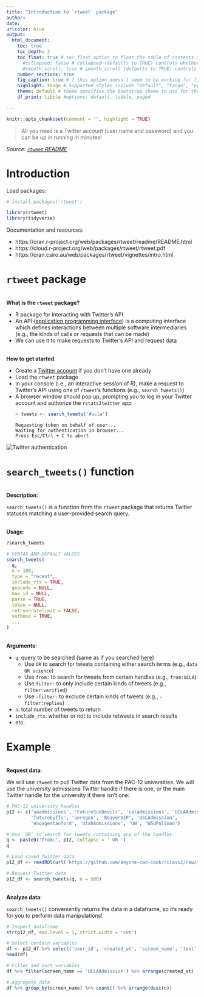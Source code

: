 ```yaml
---
title: "Introduction to `rtweet` package"
author: 
date: 
urlcolor: blue
output: 
  html_document:
    toc: true
    toc_depth: 2
    toc_float: true # toc_float option to float the table of contents to the left of the main document content. floating table of contents will always be visible even when the document is scrolled
      #collapsed: false # collapsed (defaults to TRUE) controls whether the TOC appears with only the top-level (e.g., H2) headers. If collapsed initially, the TOC is automatically expanded inline when necessary
      #smooth_scroll: true # smooth_scroll (defaults to TRUE) controls whether page scrolls are animated when TOC items are navigated to via mouse clicks
    number_sections: true
    fig_caption: true # ? this option doesn't seem to be working for figure inserted below outside of r code chunk    
    highlight: tango # Supported styles include "default", "tango", "pygments", "kate", "monochrome", "espresso", "zenburn", and "haddock" (specify null to prevent syntax    
    theme: default # theme specifies the Bootstrap theme to use for the page. Valid themes include default, cerulean, journal, flatly, readable, spacelab, united, cosmo, lumen, paper, sandstone, simplex, and yeti.
    df_print: tibble #options: default, tibble, paged

---
```


```r
knitr::opts_chunk$set(comment = '', highlight = TRUE)
```

> All you need is a Twitter account (user name and password) and you can be up in running in minutes!

_Source: [`rtweet` README](https://cran.r-project.org/web/packages/rtweet/readme/README.html)_

# Introduction

Load packages:

```r
# install.packages('rtweet')

library(rtweet)
library(tidyverse)
```

Documentation and resources:

- https://cran.r-project.org/web/packages/rtweet/readme/README.html
- https://cloud.r-project.org/web/packages/rtweet/rtweet.pdf
- https://cran.csiro.au/web/packages/rtweet/vignettes/intro.html


# `rtweet` package

<br>
**What is the `rtweet` package?**

- R package for interacting with Twitter's API
- An API ([application programming interface](https://en.wikipedia.org/wiki/API)) is a computing interface which defines interactions between multiple software intermediaries (e.g., the kinds of calls or requests that can be made)
- We can use it to make requests to Twitter's API and request data

<br>
**How to get started**:

- Create a [Twitter account](https://twitter.com/) if you don't have one already
- Load the `rtweet` package
- In your console (i.e., an interactive session of R), make a request to Twitter's API using one of `rtweet`'s functions (e.g., `search_tweets()`)
- A browser window should pop up, prompting you to log in your Twitter account and authorize the `rstats2twitter` app
<p></p>

  ```r
  > tweets <- search_tweets('#ucla')
  ```
  ```
  Requesting token on behalf of user...
  Waiting for authentication in browser...
  Press Esc/Ctrl + C to abort
  ```
  
<div align="center"><img style="max-width:75%" src="https://anyone-can-cook.github.io/rclass1/in_class/rtweet/twitter_auth.png" alt="Twitter authentication" /></div>

# `search_tweets()` function

<br>
**Description**:

`search_tweets()` is a function from the `rtweet` package that returns Twitter statuses matching a user-provided search query.

<br>
**Usage**:

```r
?search_tweets

# SYNTAX AND DEFAULT VALUES
search_tweets(
  q,
  n = 100,
  type = "recent",
  include_rts = TRUE,
  geocode = NULL,
  max_id = NULL,
  parse = TRUE,
  token = NULL,
  retryonratelimit = FALSE,
  verbose = TRUE,
  ...
)
```

<br>
**Arguments**:

- `q`: query to be searched (same as if you searched [here](https://twitter.com/explore))
  - Use `OR` to search for tweets containing either search terms (e.g., `data OR science`)
  - Use `from:` to search for tweets from certain handles (e.g., `from:UCLA`)
  - Use `filter:` to only include certain kinds of tweets (e.g., `filter:verified`)
  - Use `-filter:` to exclude certain kinds of tweets (e.g., `-filter:replies`)
- `n`: total number of tweets to return
- `include_rts`: whether or not to include retweets in search results
- etc.

# Example

<br>
**Request data**:

We will use `rtweet` to pull Twitter data from the PAC-12 universities. We will use the university admissions Twitter handle if there is one, or the main Twitter handle for the university if there isn't one:

```r
# PAC-12 university handles
p12 <- c('uaadmissions', 'FutureSunDevils', 'caladmissions', 'UCLAAdmission',
         'futurebuffs', 'uoregon', 'BeaverVIP', 'USCAdmission',
         'engagestanford', 'UtahAdmissions', 'UW', 'WSUPullman')

# Use `OR` to search for tweets containing any of the handles
q <- paste0('from:', p12, collapse = ' OR ')
q
```

```r
# Load saved Twitter data
p12_df <- readRDS(url('https://github.com/anyone-can-cook/rclass2/raw/master/data/p12_dataset.RDS'))
```

```r
# Request Twitter data
p12_df <- search_tweets(q, n = 500)
```

<br>
**Analyze data**:

`search_tweets()` conveniently returns the data in a dataframe, so it's ready for you to perform data manipulations!

```r
# Inspect dataframe
str(p12_df, max.level = 1, strict.width = 'cut')

# Select certain variables
df <- p12_df %>% select('user_id', 'created_at', 'screen_name', 'text', 'location')
head(df)

# Filter and sort variables
df %>% filter(screen_name == 'UCLAAdmission') %>% arrange(created_at)

# Aggregate data
df %>% group_by(screen_name) %>% count() %>% arrange(desc(n))
```

